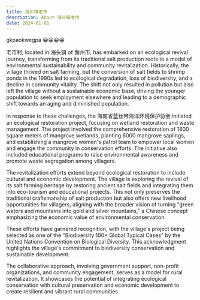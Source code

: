 ```yaml
---
title: 海头镇老市
description: About 海头镇老市
date: 2024-01-01
---
```


gkpaokwegpa 😀😀😀😀

老市村, located in 海头镇 of 儋州市, has embarked on an ecological revival journey, transforming from its traditional salt production roots to a model of environmental sustainability and community revitalization. Historically, the village thrived on salt farming, but the conversion of salt fields to shrimp ponds in the 1990s led to ecological degradation, loss of biodiversity, and a decline in community vitality. The shift not only resulted in pollution but also left the village without a sustainable economic base, driving the younger population to seek employment elsewhere and leading to a demographic shift towards an aging and diminished population.

In response to these challenges, the 海南省蓝丝带海洋环境保护协会 initiated an ecological restoration project, focusing on wetland restoration and waste management. The project involved the comprehensive restoration of 1800 square meters of mangrove wetlands, planting 6000 mangrove saplings, and establishing a mangrove women's patrol team to empower local women and engage the community in conservation efforts. The initiative also included educational programs to raise environmental awareness and promote waste segregation among villagers.

The revitalization efforts extend beyond ecological restoration to include cultural and economic development. The village is exploring the revival of its salt farming heritage by restoring ancient salt fields and integrating them into eco-tourism and educational projects. This not only preserves the traditional craftsmanship of salt production but also offers new livelihood opportunities for villagers, aligning with the broader vision of turning "green waters and mountains into gold and silver mountains," a Chinese concept emphasizing the economic value of environmental conservation.

These efforts have garnered recognition, with the village's project being selected as one of the "Biodiversity 100+ Global Typical Cases" by the United Nations Convention on Biological Diversity. This acknowledgment highlights the village's commitment to biodiversity conservation and sustainable development.

The collaborative approach, involving government support, non-profit organizations, and community engagement, serves as a model for rural revitalization. It showcases the potential of integrating ecological conservation with cultural preservation and economic development to create resilient and vibrant rural communities.

